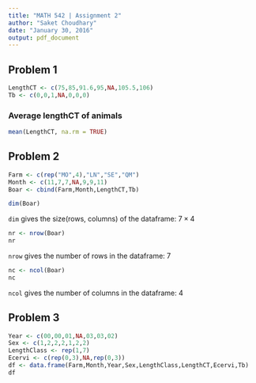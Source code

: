 ```yaml
---
title: "MATH 542 | Assignment 2"
author: "Saket Choudhary"
date: "January 30, 2016"
output: pdf_document
---
```


## Problem 1
```r
LengthCT <- c(75,85,91.6,95,NA,105.5,106)
Tb <- c(0,0,1,NA,0,0,0)
```

### Average lengthCT of animals

```r
mean(LengthCT, na.rm = TRUE)
```

## Problem 2

```r
Farm <- c(rep("MO",4),"LN","SE","QM")
Month <- c(11,7,7,NA,9,9,11)
Boar <- cbind(Farm,Month,LengthCT,Tb)
```

```r
dim(Boar)
```
`dim` gives the size(rows, columns) of the dataframe: $7 \times 4$

```r
nr <- nrow(Boar)
nr
```

`nrow` gives the number of rows in the dataframe: 7

```r
nc <- ncol(Boar)
nc
```

`ncol` gives the number of columns in the dataframe: 4

## Problem 3
```r
Year <- c(00,00,01,NA,03,03,02)
Sex <- c(1,2,2,2,1,2,2)
LengthClass <- rep(1,7)
Ecervi <- c(rep(0,3),NA,rep(0,3))
df <- data.frame(Farm,Month,Year,Sex,LengthClass,LengthCT,Ecervi,Tb)
df
```


